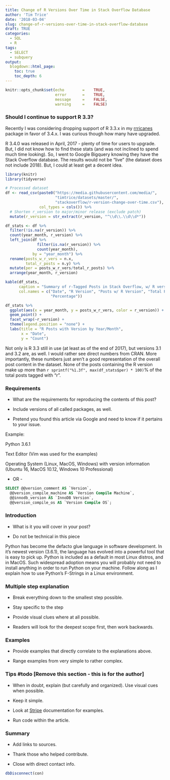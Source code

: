 ```yaml
---
title: Change of R Versions Over Time in Stack Overflow Database
author: 'Tim Trice'
date: '2018-03-04'
slug: change-of-r-versions-over-time-in-stack-overflow-database
draft: TRUE
categories:
  - SQL
  - R
tags:
  - SELECT
  - subquery
output:
  blogdown::html_page:
    toc: true
    toc_depth: 6
---
```


```r
knitr::opts_chunk$set(echo        =    TRUE, 
                      error       =    TRUE, 
                      message     =    FALSE, 
                      warning     =    FALSE)
```

### Should I continue to support R 3.3?

Recently I was considering dropping support of R 3.3.x in my [rrricanes](https://github.com/ropensci/rrricanes) package in favor of 3.4.x. I was curious though how many have upgraded. 

R 3.4.0 was released in April, 2017 - plenty of time for users to upgrade. But, I did not know how to find these stats (and was not inclined to spend much time looking). So, I went to Google Bigquery knowing they have the Stack Overflow database. The results would not be "live" (the dataset does not include 2018). But, I could at least get a decent idea.

```r
library(knitr)
library(tidyverse)
```

```r
# Processed dataset
df <- read_csv(paste0("https://media.githubusercontent.com/media/",
                      "timtrice/datasets/master/", 
                      "stackoverflow/r-version-change-over-time.csv"), 
               col_types = cols()) %>%
  # Shorten r_version to major/minor release (exclude patch)
  mutate(r_version = str_extract(r_version, "^\\d\\.\\d\\d*"))
```

```r
df_stats <- df %>% 
  filter(!is.na(r_version)) %>% 
  count(year_month, r_version) %>% 
  left_join(df %>% 
              filter(is.na(r_version)) %>% 
              count(year_month), 
            by = "year_month") %>% 
  rename(posts_w_r_vers = n.x, 
         total_r_posts = n.y) %>% 
  mutate(per = posts_w_r_vers/total_r_posts) %>% 
  arrange(year_month, r_version)

kable(df_stats, 
      caption = "Summary of r-Tagged Posts in Stack Overflow, w/ R version", 
      col.names = c("Date", "R Version", "Posts w/ R Version", "Total Posts", 
                    "Percentage"))
```

```r
df_stats %>% 
  ggplot(aes(x = year_month, y = posts_w_r_vers, color = r_version)) + 
  geom_point() + 
  facet_wrap(~r_version) + 
  theme(legend.position = "none") + 
  labs(title = "R Posts with Version by Year/Month", 
       x = "Date", 
       y = "Count")
```


Not only is R 3.3 still in use (at least as of the end of 2017), but versions 3.1 and 3.2 are, as well. I would rather see direct numbers from CRAN. More importantly, these numbers just aren't a good representation of the overall post content in the dataset. None of the posts containing the R version make up more than `r sprintf("%1.3f", max(df_stats$per) * 100)`% of the total posts tagged with "r". 

### Requirements

  * What are the requirements for reproducing the contents of this post? 

  * Include versions of all called packages, as well.

  * Pretend you found this article via Google and need to know if it pertains 
    to your issue.

Example: 

Python 3.6.1

Text Editor (Vim was used for the examples)

Operating System (Linux, MacOS, Windows) with version information (Ubuntu 16, MacOS 10.12, Windows 10 Professional)

- OR - 

```sql
SELECT @@version_comment AS `Version`, 
  @@version_compile_machine AS `Version Compile Machine`, 
  @@innodb_version AS `InnoDB Version`, 
  @@version_compile_os AS `Version Compile OS`;
```

### Introduction

  * What is it you will cover in your post? 

  * Do not be technical in this piece

Python has become the defacto glue language in software development. In it's newest version (3.6.1), the language has evolved into a powerful tool that is easy to pick up. Python is included as a default in most Linux distros, and in MacOS. Such widespread adoption means you will probably not need to install anything in order to run Python on your machine. Follow along as I explain how to use Python's F-Strings in a Linux environment.

### Multiple step explanation

  * Break everything down to the smallest step possible. 
  
  * Stay specific to the step
  
  * Provide visual clues where at all possible.
  
  * Readers will look for the deepest scope first, then work backwards.

### Examples

  * Provide examples that directly correlate to the explanations above. 
  
  * Range examples from very simple to rather complex. 

### Tips #todo [Remove this section - this is for the author]

  * When in doubt, explain (but carefully and organized). Use visual cues when possible. 
  
  * Keep it simple. 
  
  * Look at [Stripe](https://stripe.com/docs/connect/accounts) documentation for examples.
  
  * Run code within the article. 

### Summary

  * Add links to sources.
  
  * Thank those who helped contribute.
  
  * Close with direct contact info.

```r
dbDisconnect(con)
```
